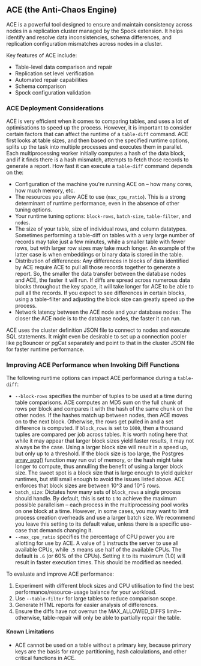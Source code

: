 ## ACE (the Anti-Chaos Engine)

ACE is a powerful tool designed to ensure and maintain consistency across nodes in a replication cluster managed by the Spock extension. It helps identify and resolve data inconsistencies, schema differences, and replication configuration mismatches across nodes in a cluster.

Key features of ACE include:

- Table-level data comparison and repair
- Replication set level verification
- Automated repair capabilities
- Schema comparison
- Spock configuration validation


### ACE Deployment Considerations

ACE is very efficient when it comes to comparing tables, and uses a lot of optimisations to speed up the process. However, it is important to consider certain factors that can affect the runtime of a `table-diff` command.
ACE first looks at table sizes, and then based on the specified runtime options, splits up the task into multiple processes and executes them in parallel. Each multiprocessing worker initially computes a hash of the data block, and if it finds there is a hash mismatch, attempts to fetch those records to generate a report.
How fast it can execute a `table-diff` command depends on the:

* Configuration of the machine you're running ACE on – how many cores, how much memory, etc.
* The resources you allow ACE to use (`max_cpu_ratio`). This is a strong determinant of runtime performance, even in the absence of other tuning options.
* Your runtime tuning options: `block-rows`, `batch-size`, `table-filter`, and `nodes`.
* The size of your table, size of individual rows, and column datatypes. Sometimes performing a table-diff on tables with a very large number of records may take just a few minutes, while a smaller table with fewer rows, but with larger row sizes may take much longer. An example of the latter case is when embeddings or binary data is stored in the table.
* Distribution of differences: Any differences in blocks of data identified by ACE require ACE to pull all those records together to generate a report. So, the smaller the data transfer between the database nodes and ACE, the faster it will run. If diffs are spread across numerous data blocks throughout the key space, it will take longer for ACE to be able to pull all the records. If you expect to see differences in certain blocks, using a table-filter and adjusting the block size can greatly speed up the process.
* Network latency between the ACE node and your database nodes: The closer the ACE node is to the database nodes, the faster it can run.

ACE uses the cluster definition JSON file to connect to nodes and execute SQL statements. It might even be desirable to set up a connection pooler like pgBouncer or pgCat separately and point to that in the cluster JSON file for faster runtime performance.


### Improving ACE Performance when Invoking Diff Functions

The following runtime options can impact ACE performance during a `table-diff`:

* `--block-rows` specifies the number of tuples to be used at a time during table comparisons. ACE computes an MD5 sum on the full chunk of rows per block and compares it with the hash of the same chunk on the other nodes. If the hashes match up between nodes, then ACE moves on to the next block. Otherwise, the rows get pulled in and a set difference is computed. If `block_rows` is set to `1000`, then a thousand tuples are compared per job across tables. 
It is worth noting here that while it may appear that larger block sizes yield faster results, it may not always be the case. Using a larger block size will result in a speed up, but only up to a threshold. If the block size is too large, the Postgres [array_agg()](https://www.postgresql.org/docs/16/functions-aggregate.html) function may run out of memory, or the hash might take longer to compute, thus annulling the benefit of using a larger block size. The sweet spot is a block size that is large enough to yield quicker runtimes, but still small enough to avoid the issues listed above. ACE enforces that block sizes are between 10^3 and 10^5 rows.
* `batch_size`: Dictates how many sets of `block_rows` a single process should handle. By default, this is set to `1` to achieve the maximum possible parallelism – each process in the multiprocessing pool works on one block at a time. However, in some cases, you may want to limit process creation overheads and use a larger batch size. We recommend you leave this setting to its default value, unless there is a specific use-case that demands changing it.
* `--max_cpu_ratio` specifies the percentage of CPU power you are allotting for use by ACE. A value of `1` instructs the server to use all available CPUs, while `.5` means use half of the available CPUs. The default is `.6` (or 60% of the CPUs). Setting it to its maximum (1.0) will result in faster execution times. This should be modified as needed.

To evaluate and improve ACE performance:

1. Experiment with different block sizes and CPU utilisation to find the best performance/resource-usage balance for your workload.
2. Use `--table-filter` for large tables to reduce comparison scope.
3. Generate HTML reports for easier analysis of differences.
4. Ensure the diffs have not overrun the MAX_ALLOWED_DIFFS limit--otherwise, table-repair will only be able to partially repair the table.


#### Known Limitations

* ACE cannot be used on a table without a primary key, because primary keys are the basis for range partitioning, hash calculations, and other critical functions in ACE.

